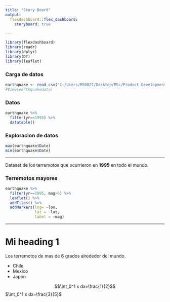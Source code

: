 ---
title: "Story Board"
output: 
  flexdashboard::flex_dashboard:
    storyboard: true

---

```{r setup, include=FALSE}
library(flexdashboard)
library(readr)
library(dplyr)
library(DT)
library(leaflet)
```


### Carga de datos
```{r}
earthquake <- read_csv("C:/Users/MS0827/Desktop/MSc/Product Development/data/earthquakedata.csv")
#View(earthquakedata)
```

### Datos
```{r}
earthquake %>%
  filter(yr==1995) %>%
  datatable()

```

### Exploracion de datos
```{r}
max(earthquake$Date)
min(earthquake$Date)

```

***
Dataset de los terremotos que ocurrieron en **1995** en todo el mundo.

### Terremotos mayores
```{r}
earthquake %>%
  filter(yr==1995, mag>6) %>%
  leaflet() %>%
  addTiles() %>%
  addMarkers(lng= ~lon,
             lat = ~lat,
             label = ~mag)

```

***

<h1> Mi heading 1 </h1>

Los terremotos de mas de 6 grados alrededor del mundo.

- Chile
- Mexico
- Japon

$$\int_0^1 x dx=\frac{1}{2}$$
$\int_0^1 x dx=\frac{3}{5}$












